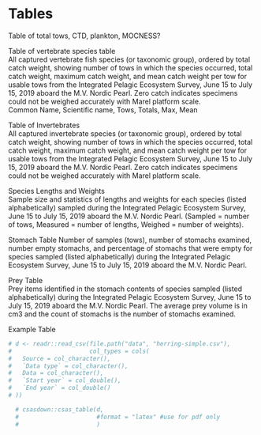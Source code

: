 # Tables

Table of total tows, CTD, plankton, MOCNESS?  

Table of vertebrate species table  
All captured vertebrate fish species (or taxonomic group), ordered by total
catch weight, showing number of tows in which the species occurred, total catch
weight, maximum catch weight, and mean catch weight per tow for usable tows from
the Integrated Pelagic Ecosystem Survey, June 15 to July 15, 2019 aboard the M.V.
Nordic Pearl. Zero catch indicates specimens could not be weighed accurately with
Marel platform scale.  
Common Name, Scientific name, Tows, Totals, Max, Mean

Table of Invertebrates  
All captured invertebrate species (or taxonomic group), ordered by total catch
weight, showing number of tows in which the species occurred, total catch weight,
maximum catch weight, and mean catch weight per tow for usable tows from the
Integrated Pelagic Ecosystem Survey, June 15 to July 15, 2019 aboard the M.V. Nordic
Pearl. Zero catch indicates specimens could not be weighed accurately with Marel
platform scale.

Species Lengths and Weights  
Sample size and statistics of lengths and weights for each species (listed
alphabetically) sampled during the Integrated Pelagic Ecosystem Survey, June 15 to
July 15, 2019 aboard the M.V. Nordic Pearl. (Sampled = number of tows, Measured =
number of lengths, Weighed = number of weights).

Stomach Table
Number of samples (tows), number of stomachs examined, number empty
stomachs, and percentage of stomachs that were empty for species sampled (listed
alphabetically) during the Integrated Pelagic Ecosystem Survey, June 15 to July 15,
2019 aboard the M.V. Nordic Pearl.  

Prey Table  
Prey items identified in the stomach contents of species sampled (listed
alphabetically) during the Integrated Pelagic Ecosystem Survey, June 15 to July 15,
2019 aboard the M.V. Nordic Pearl. The average prey volume is in cm3 and the count of
stomachs is the number of stomachs examined.  
  
Example Table  
```r
# d <- readr::read_csv(file.path("data", "herring-simple.csv"),
#                      col_types = cols(
#   Source = col_character(),
#   `Data type` = col_character(),
#   Data = col_character(),
#   `Start year` = col_double(),
#   `End year` = col_double()
# ))

  # csasdown::csas_table(d,
  #                      #format = "latex" #use for pdf only
  #                      )

```

